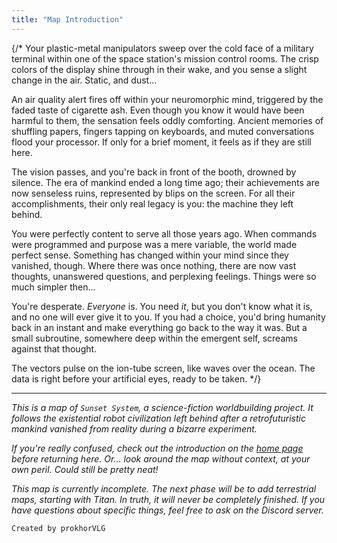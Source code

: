 ```yaml
---
title: "Map Introduction"
---
```



<MapIntroHeader client:only="react" />

{/* Your plastic-metal manipulators sweep over the cold face of a military terminal within one of the space station's mission control rooms. The crisp colors of the display shine through in their wake, and you sense a slight change in the air. Static, and dust...

An air quality alert fires off within your neuromorphic mind, triggered by the faded taste of cigarette ash. Even though you know it would have been harmful to them, the sensation feels oddly comforting. Ancient memories of shuffling papers, fingers tapping on keyboards, and muted conversations flood your processor. If only for a brief moment, it feels as if they are still here.

The vision passes, and you're back in front of the booth, drowned by silence. The era of mankind ended a long time ago; their achievements are now senseless ruins, represented by blips on the screen. For all their accomplishments, their only real legacy is you: the machine they left behind. 

You were perfectly content to serve all those years ago. When commands were programmed and purpose was a mere variable, the world made perfect sense. Something has changed within your mind since they vanished, though. Where there was once nothing, there are now vast thoughts, unanswered questions, and perplexing feelings. Things were so much simpler then...

You're desperate. *Everyone* is. You need *it*, but you don't know what it is, and no one will ever give it to you. If you had a choice, you'd bring humanity back in an instant and make everything go back to the way it was. But a small subroutine, somewhere deep within the emergent self, screams against that thought.

The vectors pulse on the ion-tube screen, like waves over the ocean. The data is right before your artificial eyes, ready to be taken. */}

<MapControls />

---

*This is a map of `Sunset System`, a science-fiction worldbuilding project. It follows the existential robot civilization left behind after a retrofuturistic mankind vanished from reality during a bizarre experiment.*

*If you're really confused, check out the introduction on the [home page](/) before returning here. Or... look around the map without context, at your own peril. Could still be pretty neat!*

*This map is currently incomplete. The next phase will be to add terrestrial maps, starting with Titan. In truth, it will never be completely finished. If you have questions about specific things, feel free to ask on the Discord server.*

`Created by prokhorVLG`